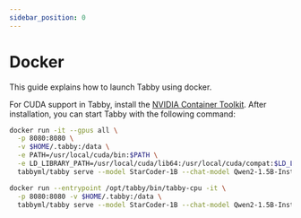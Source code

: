 ```yaml
---
sidebar_position: 0
---
```


# Docker

This guide explains how to launch Tabby using docker.


<Tabs>
  <TabItem value="cuda" label="CUDA" default>


  For CUDA support in Tabby, install the [NVIDIA Container Toolkit](https://docs.nvidia.com/datacenter/cloud-native/container-toolkit/install-guide.html).
  After installation, you can start Tabby with the following command:

  ```bash title="run.sh"
  docker run -it --gpus all \
    -p 8080:8080 \
    -v $HOME/.tabby:/data \
    -e PATH=/usr/local/cuda/bin:$PATH \
    -e LD_LIBRARY_PATH=/usr/local/cuda/lib64:/usr/local/cuda/compat:$LD_LIBRARY_PATH \
    tabbyml/tabby serve --model StarCoder-1B --chat-model Qwen2-1.5B-Instruct --device cuda
  ```

  </TabItem>
  <TabItem value="cpu" label="CPU" default>

  ```bash title="run.sh"
  docker run --entrypoint /opt/tabby/bin/tabby-cpu -it \
    -p 8080:8080 -v $HOME/.tabby:/data \
    tabbyml/tabby serve --model StarCoder-1B --chat-model Qwen2-1.5B-Instruct
  ```

  </TabItem>
</Tabs>

